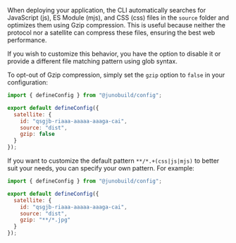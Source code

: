 When deploying your application, the CLI automatically searches for JavaScript (js), ES Module (mjs), and CSS (css) files in the `source` folder and optimizes them using Gzip compression. This is useful because neither the protocol nor a satellite can compress these files, ensuring the best web performance.

If you wish to customize this behavior, you have the option to disable it or provide a different file matching pattern using glob syntax.

To opt-out of Gzip compression, simply set the `gzip` option to `false` in your configuration:

```javascript title="juno.config.js"
import { defineConfig } from "@junobuild/config";

export default defineConfig({
  satellite: {
    id: "qsgjb-riaaa-aaaaa-aaaga-cai",
    source: "dist",
    gzip: false
  }
});
```

If you want to customize the default pattern `**/*.+(css|js|mjs)` to better suit your needs, you can specify your own pattern. For example:

```javascript title="juno.config.js"
import { defineConfig } from "@junobuild/config";

export default defineConfig({
  satellite: {
    id: "qsgjb-riaaa-aaaaa-aaaga-cai",
    source: "dist",
    gzip: "**/*.jpg"
  }
});
```
